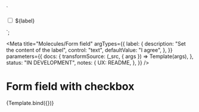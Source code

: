 <!--
@license EUPL-1.2
Copyright (c) 2021 Robbert Broersma
-->


<!-- Import component and component styles -->


<!-- Import Docs -->


  `<div class="utrecht-form-field-checkbox utrecht-form-field-checkbox--distanced">
    <input type="checkbox" class="utrecht-form-field-checkbox__input utrecht-checkbox" id="id-ce0239e2">
  <label class="utrecht-form-field-checkbox__label" for="id-ce0239e2">${label}</label>
</div>`;

<Meta
  title="Molecules/Form field"
  argTypes={{
    label: {
      description: "Set the content of the label",
      control: "text",
      defaultValue: "I agree",
    },
  }}
  parameters={{
    docs: {
      transformSource: (_src, { args }) => Template(args),
    },
    status: "IN DEVELOPMENT",
    notes: {
      UX: README,
    },
  }}
/>

# Form field with checkbox

<Canvas>
  <Story name="Form field with checkbox">{Template.bind({})}</Story>
</Canvas>

<ArgsTable story="Form field with checkbox" />
